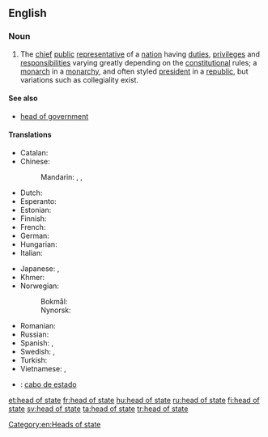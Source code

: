 ==English==

===Noun===
{{wikipedia}}
{{en-noun|head=[[head]] [[of]] [[state]]|pl=heads of state}}

# The [[chief]] [[public]] [[representative]] of a [[nation]] having [[duties]], [[privilege]]s and [[responsibilities]] varying greatly depending on the [[constitution]]al rules; a [[monarch]] in a [[monarchy]], and often styled [[president]] in a [[republic]], but variations such as collegiality exist.

====See also====
* [[head of government]]

====Translations====
{{trans-top|the chief public representative of a nation}}
* Catalan: {{t-|ca|cap d'estat|m}}
* Chinese:
*: Mandarin: {{t|cmn|國家元首|sc=Hani}}, {{t|cmn|国家元首|tr=guójiā yuánshǒu|sc=Hani}}, {{t+|cmn|元首|tr=yuánshǒu|sc=Hani}}
* Dutch: {{t+|nl|staatshoofd|n}}
* Esperanto: {{t-|eo|ŝtatestro}}
* Estonian: {{t|et|riigipea}}
* Finnish: {{t+|fi|valtionpäämies}}
* French: {{t-|fr|chef d'état|m}}
* German: {{t+|de|Staatsoberhaupt|n}}
* Hungarian: {{t+|hu|államfő}}
* Italian: {{t-|it|capo di stato}}
{{trans-mid}}
* Japanese: {{t-|ja|国家元首|tr=こっかげんしゅ, kokkagenshu}}, {{t+|ja|元首|tr=げんしゅ, genshu}}
* Khmer: {{t-|km|ប្រមុខរដ្ឋ|sc=Khmr|tr=prɑmuk roat}}
* Norwegian:
*: Bokmål: {{t-|no|statsoverhode|n}}
*: Nynorsk: {{t-|nn|statsoverhovud|n}}
* Romanian: {{l|ro|șef}} {{l|ro|de}} {{l|ro|stat}} {{m}}
* Russian: {{t|ru|глава государства|m|f|tr=glavá gosudárstva|sc=Cyrl}}
* Spanish: {{t-|es|jefe de Estado|m}}, {{t-|es|mandatario|m}}
* Swedish: {{t+|sv|statschef|c}}, {{t+|sv|statsöverhuvud|n}}
* Turkish: {{t+|tr|devlet başkanı}}
* Vietnamese: {{t|vi|nguyên thủ quốc gia}}, {{t|vi|quốc trưởng}}
{{trans-bottom}}

{{checktrans-top}}
* {{ttbc|es}}: [[cabo de estado]] {{m}}
{{trans-bottom}}

[[Category:en:Heads of state]]

[[et:head of state]]
[[fr:head of state]]
[[hu:head of state]]
[[ru:head of state]]
[[fi:head of state]]
[[sv:head of state]]
[[ta:head of state]]
[[tr:head of state]]